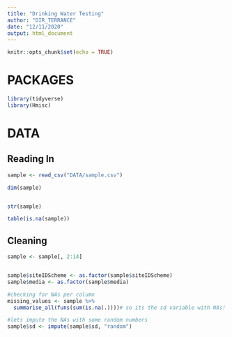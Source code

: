 ```yaml
---
title: "Drinking Water Testing"
author: "DIR_TERRANCE"
date: "12/11/2020"
output: html_document
---
```


```r
knitr::opts_chunk$set(echo = TRUE)
```

# PACKAGES
```r
library(tidyverse)
library(Hmisc)
```

# DATA
## Reading In
```r
sample <- read_csv("DATA/sample.csv")

dim(sample)


str(sample)

table(is.na(sample))

```
## Cleaning
```r
sample <- sample[, 2:14]


sample$siteIDScheme <- as.factor(sample$siteIDScheme)
sample$media <- as.factor(sample$media)

#checking for NAs per column
missing_values <- sample %>% 
  summarise_all(funs(sum(is.na(.))))# so its the sd variable with NAs!

#lets impute the NAs with some random numbers
sample$sd <- impute(sample$sd, "random") 

```


